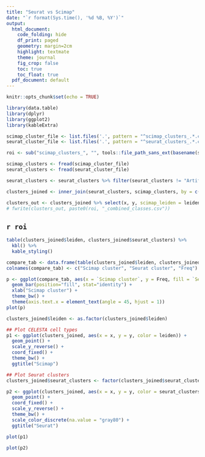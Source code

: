 ```yaml
---
title: "Seurat vs Scimap"
date: "`r format(Sys.time(), '%d %B, %Y')`"
output:
  html_document:
    code_folding: hide
    df_print: paged 
    geometry: margin=2cm
    highlight: textmate
    theme: journal
    fig_crop: false
    toc: true
    toc_float: true
  pdf_document: default
---
```

<style type="text/css">
.main-container {
  max-width: 1200px;
  margin-left: auto;
  margin-right: auto;
}
</style>

```r
knitr::opts_chunk$set(echo = TRUE)

library(data.table)
library(dplyr)
library(ggplot2)
library(kableExtra)
```


```r
scimap_cluster_file <- list.files('.', pattern = "^scimap_clusters_.*.csv", full.names = T)
seurat_cluster_file <- list.files('.', pattern = "^seurat_clusters_.*.csv", full.names = T)

roi <- sub("scimap_clusters_", "", tools::file_path_sans_ext(basename(scimap_cluster_file)))

scimap_clusters <- fread(scimap_cluster_file)
seurat_clusters <- fread(seurat_cluster_file)

seurat_clusters <- seurat_clusters %>% filter(seurat_clusters != "Artifact")

clusters_joined <- inner_join(seurat_clusters, scimap_clusters, by = c("x" = "X_centroid", "y" = "Y_centroid"))

clusters_out <- clusters_joined %>% select(x, y, scimap_leiden = leiden, seurat_clusters)
# fwrite(clusters_out, paste0(roi, "_combined_classes.csv"))
```

## `r roi`

```r
table(clusters_joined$leiden, clusters_joined$seurat_clusters) %>%
  kbl() %>%
  kable_styling()
```



```r
compare_tab <- data.frame(table(clusters_joined$leiden, clusters_joined$seurat_clusters))
colnames(compare_tab) <- c("Scimap cluster", "Seurat cluster", "Freq")

p <- ggplot(compare_tab, aes(x = `Scimap cluster`, y = Freq, fill = `Seurat cluster`)) +
  geom_bar(position="fill", stat="identity") +
  xlab("Scimap cluster") +
  theme_bw() +
  theme(axis.text.x = element_text(angle = 45, hjust = 1))
plot(p)
```



```r
clusters_joined$leiden <- as.factor(clusters_joined$leiden)

## Plot CELESTA cell types
p1 <- ggplot(clusters_joined, aes(x = x, y = y, color = leiden)) +
  geom_point() +
  scale_y_reverse() +
  coord_fixed() +
  theme_bw() +
  ggtitle("Scimap")
```

```r
## Plot Seurat clusters
clusters_joined$seurat_clusters <- factor(clusters_joined$seurat_clusters, levels = paste0("cluster_", 0:length(unique(clusters_joined$seurat_clusters)) -1))

p2 <- ggplot(clusters_joined, aes(x = x, y = y, color = seurat_clusters)) +
  geom_point() +
  coord_fixed() +
  scale_y_reverse() +
  theme_bw() +
  scale_color_discrete(na.value = "gray80") +
  ggtitle("Seurat")

plot(p1)

plot(p2)
```



























